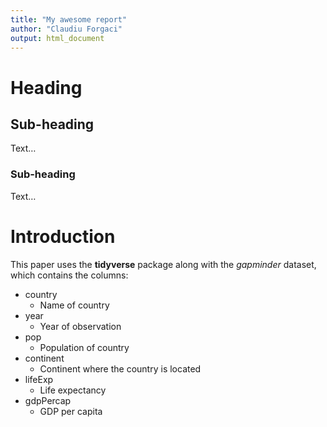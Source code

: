 ```yaml
---
title: "My awesome report"
author: "Claudiu Forgaci"
output: html_document
---
```


# Heading

## Sub-heading

Text...

### Sub-heading

Text...

# Introduction

This paper uses the **tidyverse** package along with the *gapminder* dataset, which contains the columns:

-   country
    -   Name of country
-   year
    -   Year of observation
-   pop
    -   Population of country
-   continent
    -   Continent where the country is located
-   lifeExp
    -   Life expectancy
-   gdpPercap
    -   GDP per capita
